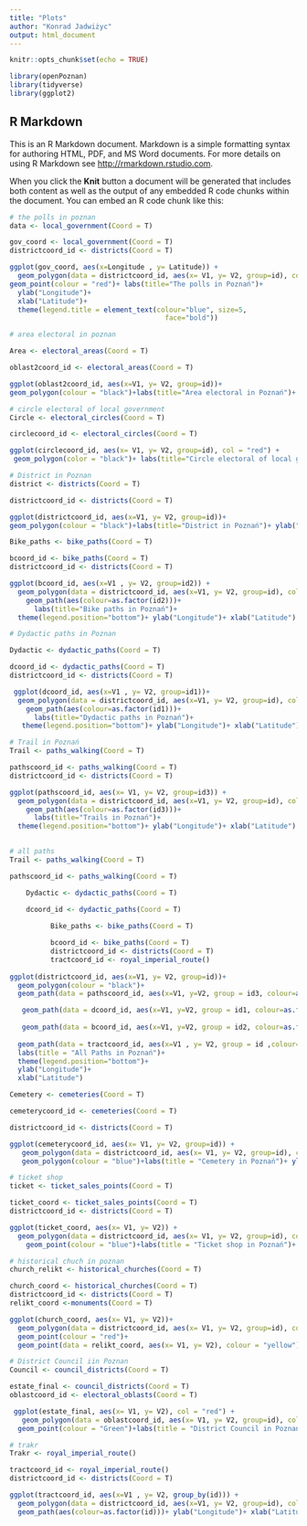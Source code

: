 ```yaml
---
title: "Plots"
author: "Konrad Jadwiżyc"
output: html_document
---
```


```r
knitr::opts_chunk$set(echo = TRUE)

library(openPoznan)
library(tidyverse)
library(ggplot2)
```

## R Markdown

This is an R Markdown document. Markdown is a simple formatting syntax for authoring HTML, PDF, and MS Word documents. For more details on using R Markdown see <http://rmarkdown.rstudio.com>.

When you click the **Knit** button a document will be generated that includes both content as well as the output of any embedded R code chunks within the document. You can embed an R code chunk like this:

```r
# the polls in poznan
data <- local_government(Coord = T)

gov_coord <- local_government(Coord = T)
districtcoord_id <- districts(Coord = T)

ggplot(gov_coord, aes(x=Longitude , y= Latitude)) +
  geom_polygon(data = districtcoord_id, aes(x= V1, y= V2, group=id), colour = "black")+
geom_point(colour = "red")+ labs(title="The polls in Poznań")+
  ylab("Longitude")+
  xlab("Latitude")+
  theme(legend.title = element_text(colour="blue", size=5, 
                                      face="bold"))
```


```r
# area electoral in poznan

Area <- electoral_areas(Coord = T)

oblast2coord_id <- electoral_areas(Coord = T)

ggplot(oblast2coord_id, aes(x=V1, y= V2, group=id))+
geom_polygon(colour = "black")+labs(title="Area electoral in Poznań")+ ylab("Longitude")+ xlab("Latitude")
```


```r
# circle electoral of local government
Circle <- electoral_circles(Coord = T)

circlecoord_id <- electoral_circles(Coord = T)

ggplot(circlecoord_id, aes(x= V1, y= V2, group=id), col = "red") +
 geom_polygon(color = "black")+ labs(title="Circle electoral of local government")+ ylab("Longitude")+ xlab("Latitude")
```



```r
# District in Poznan
district <- districts(Coord = T)

districtcoord_id <- districts(Coord = T)

ggplot(districtcoord_id, aes(x=V1, y= V2, group=id))+
geom_polygon(colour = "black")+labs(title="District in Poznań")+ ylab("Longitude")+ xlab("Latitude")

```



```r
Bike_paths <- bike_paths(Coord = T)

bcoord_id <- bike_paths(Coord = T)
districtcoord_id <- districts(Coord = T)

ggplot(bcoord_id, aes(x=V1 , y= V2, group=id2)) +
  geom_polygon(data = districtcoord_id, aes(x=V1, y= V2, group=id), colour="black")+
    geom_path(aes(colour=as.factor(id2)))+
      labs(title="Bike paths in Poznań")+
  theme(legend.position="bottom")+ ylab("Longitude")+ xlab("Latitude")
```



```r
# Dydactic paths in Poznan

Dydactic <- dydactic_paths(Coord = T)

dcoord_id <- dydactic_paths(Coord = T)
districtcoord_id <- districts(Coord = T)

 ggplot(dcoord_id, aes(x=V1 , y= V2, group=id1))+
  geom_polygon(data = districtcoord_id, aes(x=V1, y= V2, group=id), colour="black")+
    geom_path(aes(colour=as.factor(id1)))+
      labs(title="Dydactic paths in Poznań")+
   theme(legend.position="bottom")+ ylab("Longitude")+ xlab("Latitude")
```



```r
# Trail in Poznań
Trail <- paths_walking(Coord = T)

pathscoord_id <- paths_walking(Coord = T)
districtcoord_id <- districts(Coord = T)

ggplot(pathscoord_id, aes(x= V1, y= V2, group=id3)) +
  geom_polygon(data = districtcoord_id, aes(x=V1, y= V2, group=id), colour="black")+
    geom_path(aes(colour=as.factor(id3)))+
      labs(title="Trails in Poznań")+
  theme(legend.position="bottom")+ ylab("Longitude")+ xlab("Latitude")
  
```



```r
# all paths 
Trail <- paths_walking(Coord = T)

pathscoord_id <- paths_walking(Coord = T)

    Dydactic <- dydactic_paths(Coord = T)

    dcoord_id <- dydactic_paths(Coord = T)
  
          Bike_paths <- bike_paths(Coord = T)

          bcoord_id <- bike_paths(Coord = T)
          districtcoord_id <- districts(Coord = T)
          tractcoord_id <- royal_imperial_route()
          
ggplot(districtcoord_id, aes(x=V1, y= V2, group=id))+
  geom_polygon(colour = "black")+
  geom_path(data = pathscoord_id, aes(x=V1, y=V2, group = id3, colour=as.factor(id3)))+

   geom_path(data = dcoord_id, aes(x=V1, y=V2, group = id1, colour=as.factor(id1)))+
  
   geom_path(data = bcoord_id, aes(x=V1, y=V2, group = id2, colour=as.factor(id2)))+
    
  geom_path(data = tractcoord_id, aes(x=V1 , y= V2, group = id ,colour=as.factor(id)))+
  labs(title = "All Paths in Poznań")+
  theme(legend.position="bottom")+ 
  ylab("Longitude")+ 
  xlab("Latitude")
```



```r
Cemetery <- cemeteries(Coord = T)

cemeterycoord_id <- cemeteries(Coord = T)

districtcoord_id <- districts(Coord = T)

ggplot(cemeterycoord_id, aes(x= V1, y= V2, group=id)) +
   geom_polygon(data = districtcoord_id, aes(x= V1, y= V2, group=id), colour = "black")+
   geom_polygon(colour = "blue")+labs(title = "Cemetery in Poznań")+ ylab("Longitude")+ xlab("Latitude")
```



```r
# ticket shop 
ticket <- ticket_sales_points(Coord = T)

ticket_coord <- ticket_sales_points(Coord = T)
districtcoord_id <- districts(Coord = T)

ggplot(ticket_coord, aes(x= V1, y= V2)) +
  geom_polygon(data = districtcoord_id, aes(x= V1, y= V2, group=id), colour = "black")+
    geom_point(colour = "blue")+labs(title = "Ticket shop in Poznań")+ ylab("Longitude")+ xlab("Latitude")

```



```r
# historical chuch in poznan
church_relikt <- historical_churches(Coord = T)

church_coord <- historical_churches(Coord = T)
districtcoord_id <- districts(Coord = T)
relikt_coord <-monuments(Coord = T)

ggplot(church_coord, aes(x= V1, y= V2))+
  geom_polygon(data = districtcoord_id, aes(x= V1, y= V2, group=id), colour = "black")+
  geom_point(colour = "red")+
  geom_point(data = relikt_coord, aes(x= V1, y= V2), colour = "yellow")+labs(title = "Churches and Monuments in Poznań")+ ylab("Longitude")+ xlab("Latitude")
```



```r
# District Council iin Poznan
Council <- council_districts(Coord = T)

estate_final <- council_districts(Coord = T)
oblastcoord_id <- electoral_oblasts(Coord = T)

 ggplot(estate_final, aes(x= V1, y= V2), col = "red") +
   geom_polygon(data = oblastcoord_id, aes(x= V1, y= V2, group=id), colour = "black")+
  geom_point(colour = "Green")+labs(title = "District Council in Poznań")+ ylab("Longitude")+ xlab("Latitude")
```



```r
# trakr 
Trakr <- royal_imperial_route()

tractcoord_id <- royal_imperial_route()
districtcoord_id <- districts(Coord = T)

ggplot(tractcoord_id, aes(x=V1 , y= V2, group_by(id))) +
  geom_polygon(data = districtcoord_id, aes(x=V1, y= V2, group=id), colour="black")+
  geom_path(aes(colour=as.factor(id)))+ ylab("Longitude")+ xlab("Latitude")

```

